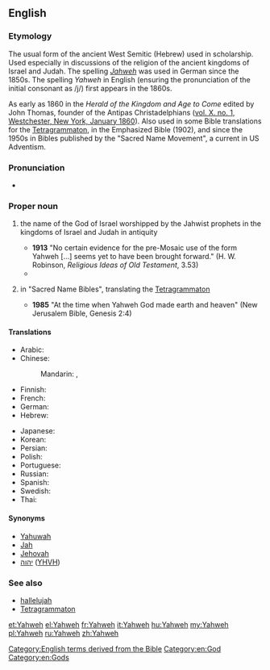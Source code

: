 ==English==

===Etymology===
{{wikipedia|Yahweh (name)}}
The usual form of the ancient West Semitic (Hebrew)  {{etyl|he|en}} {{term|יהוה|sc=Hebr|lang=he}} used in scholarship.
Used especially in discussions of the religion of the ancient kingdoms of Israel and Judah.
The spelling ''[[Jahweh]]'' was used in German since the 1850s. The spelling ''Yahweh'' in English (ensuring the pronunciation of the initial consonant as /j/) first appears in the 1860s. 

As early as 1860 in the ''Herald of the Kingdom and Age to Come'' edited by John Thomas, founder of the Antipas Christadelphians ([http://christadelphianaudio.org/books/HeraldoftheKingdom/HeraldoftheKingdom&AgetoCome1860.pdf vol. X. no. 1, Westchester, New York, January 1860]).
Also used in some Bible translations for the [[Tetragrammaton]], in the Emphasized Bible (1902), and since the 1950s in Bibles published by the "Sacred Name Movement", a current in US Adventism.

===Pronunciation===
* {{IPA|/ˈjɑːˌweɪ/|lang=en}}

===Proper noun===
{{en-proper noun}}

# {{context|history of religion|lang=en}} the name of the God of Israel worshipped by the Jahwist prophets in the kingdoms of Israel and Judah in antiquity
#* '''1913'''  "No certain evidence for the pre-Mosaic use of the form Yahweh [...] seems yet to have been brought forward." (H. W. Robinson, ''Religious Ideas of Old Testament'', 3.53)
#* {{quote-book
    | year = 1998
    | first = Anne
    | last = Rice
    | authorlink = Anne Rice
    | title = The Vampire Armand
    | location = New York
    | publisher = Knopf
    | isbn = 9780679454472
    | ol = 354828M
    | page = 273
    | passage = We are too much men and women; we are yet formed in the image of the Creator, and what can we say of Him with any certainty except that He, whoever He may be—[[Christ]], '''Yahweh''', [[Allah]]—He made us, did He not, because even He in His Infinite Perfection could not bear to be alone.
}}
# {{context|biblical|lang=en}} in "Sacred Name Bibles", translating the [[Tetragrammaton]]
#* '''1985''' "At the time when Yahweh God made earth and heaven" (New Jerusalem Bible, Genesis 2:4)

====Translations====
{{trans-top|personal name of God}}
* Arabic: {{t|ar|يهوه|m|tr=yahwah, yahwa|sc=Arab}}
* Chinese:
*: Mandarin: {{t+|cmn|耶和華|sc=Hani}}, {{t+|cmn|耶和华|tr=Yēhéhuá|sc=Hani}}
* Finnish: {{t|fi|Jahve}}
* French: {{t+|fr|Yahweh|m}}
* German: {{t+|de|Jahwe|m}}
* Hebrew: {{t+|he|יהוה|m}}
{{trans-mid}}
* Japanese: {{t|ja|ヤハウェ|tr=Yahawe}}
* Korean: {{t+|ko|야훼|tr=Yahwe|sc=Kore}}
* Persian: {{t+|fa|یهوه|tr=Yahve|sc=fa-Arab}}
* Polish: {{t+|pl|Jahwe|m}}
* Portuguese: {{t+|pt|Javé|m}}
* Russian: {{t+|ru|Яхве|m|tr=Jáxvɛ}}
* Spanish: {{t+|es|Yahvé|m}}
* Swedish: {{t|sv|Jahve}}
* Thai: {{t|th|พระยาห์เวห์|tr=prá yah-weh}}
{{trans-bottom}}

{{trans-see|Jehovah}}

====Synonyms====
* [[Yahuwah]]
* [[Jah]]
* [[Jehovah]]
* [[יהוה]] ([[YHVH]])

===See also===
* [[hallelujah]]
* [[Tetragrammaton]]

[[Category:English terms derived from the Bible]]
[[Category:en:God]]
[[Category:en:Gods]]

[[et:Yahweh]]
[[el:Yahweh]]
[[fr:Yahweh]]
[[it:Yahweh]]
[[hu:Yahweh]]
[[my:Yahweh]]
[[pl:Yahweh]]
[[ru:Yahweh]]
[[zh:Yahweh]]
